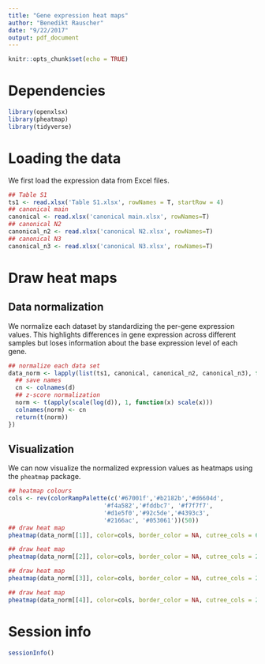 ```yaml
---
title: "Gene expression heat maps"
author: "Benedikt Rauscher"
date: "9/22/2017"
output: pdf_document
---
```


```r
knitr::opts_chunk$set(echo = TRUE)
```

# Dependencies

```r
library(openxlsx)
library(pheatmap)
library(tidyverse)
```

# Loading the data

We first load the expression data from Excel files.

```r
## Table S1
ts1 <- read.xlsx('Table S1.xlsx', rowNames = T, startRow = 4)
## canonical main
canonical <- read.xlsx('canonical main.xlsx', rowNames=T)
## canonical N2
canonical_n2 <- read.xlsx('canonical N2.xlsx', rowNames=T)
## canonical N3
canonical_n3 <- read.xlsx('canonical N3.xlsx', rowNames=T)
```

# Draw heat maps

## Data normalization 

We normalize each dataset by standardizing the per-gene expression values. This highlights differences in gene expression across different samples but loses information about the base expression level of each gene.

```r
## normalize each data set
data_norm <- lapply(list(ts1, canonical, canonical_n2, canonical_n3), function(d){
  ## save names
  cn <- colnames(d)
  ## z-score normalization
  norm <- t(apply(scale(log(d)), 1, function(x) scale(x)))
  colnames(norm) <- cn
  return(t(norm))
})
```

## Visualization

We can now visualize the normalized expression values as heatmaps using the `pheatmap` package.

```r
## heatmap colours
cols <- rev(colorRampPalette(c('#67001f','#b2182b','#d6604d',
                           '#f4a582','#fddbc7', '#f7f7f7',
                           '#d1e5f0','#92c5de','#4393c3',
                           '#2166ac', '#053061'))(50))
## draw heat map
pheatmap(data_norm[[1]], color=cols, border_color = NA, cutree_cols = 6)
```

```r
## draw heat map
pheatmap(data_norm[[2]], color=cols, border_color = NA, cutree_cols = 2)
```

```r
## draw heat map
pheatmap(data_norm[[3]], color=cols, border_color = NA, cutree_cols = 2)
```

```r
## draw heat map
pheatmap(data_norm[[4]], color=cols, border_color = NA, cutree_cols = 2)
```

# Session info

```r
sessionInfo()
```